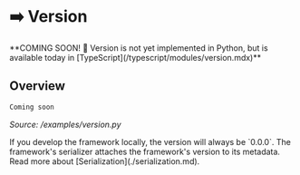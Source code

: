 # ➡️ Version

<Note>
**COMING SOON! 🚀 Version is not yet implemented in Python, but is available today in [TypeScript](/typescript/modules/version.mdx)**
</Note>

## Overview

```txt
Coming soon
```

_Source: /examples/version.py_

<Note>
If you develop the framework locally, the version will always be `0.0.0`.
</Note>

<Note>
The framework's serializer attaches the framework's version to its metadata. Read more about [Serialization](./serialization.md).
</Note>
